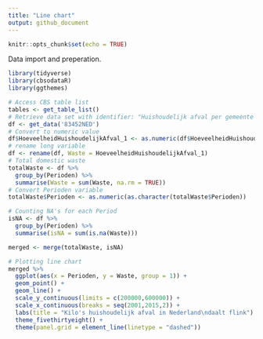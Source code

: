 ```yaml
---
title: "Line chart"
output: github_document
---
```


```r
knitr::opts_chunk$set(echo = TRUE)
```

Data import and preperation.
```r
library(tidyverse)
library(cbsodataR)
library(ggthemes)

# Access CBS table list
tables <- get_table_list()
# Retrieve data set with identifier: "Huishoudelijk afval per gemeente per inwoner"
df <- get_data('83452NED')
# Convert to numeric value
df$HoeveelheidHuishoudelijkAfval_1 <- as.numeric(df$HoeveelheidHuishoudelijkAfval_1) 
# rename long variable
df <- rename(df, Waste = HoeveelheidHuishoudelijkAfval_1)
# Total domestic waste
totalWaste <- df %>%
  group_by(Perioden) %>%
  summarise(Waste = sum(Waste, na.rm = TRUE))
# Convert Perioden variable
totalWaste$Perioden <- as.numeric(as.character(totalWaste$Perioden))
```

```r
# Counting NA's for each Period
isNA <- df %>%
  group_by(Perioden) %>%
  summarise(isNA = sum(is.na(Waste)))

merged <- merge(totalWaste, isNA)
```



```r
# Plotting line chart
merged %>%
  ggplot(aes(x = Perioden, y = Waste, group = 1)) +
  geom_point() +
  geom_line() +
  scale_y_continuous(limits = c(200000,600000)) +
  scale_x_continuous(breaks = seq(2001,2015,2)) +
  labs(title = "Kilo's huishoudelijk afval in Nederland\ndaalt flink") +
  theme_fivethirtyeight() +
  theme(panel.grid = element_line(linetype = "dashed"))
```




  








